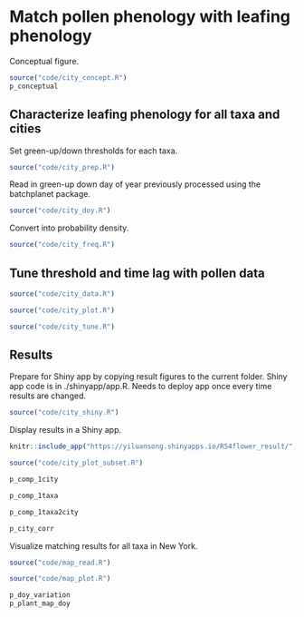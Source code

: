 # Match pollen phenology with leafing phenology
Conceptual figure.
```r
source("code/city_concept.R")
p_conceptual
```

## Characterize leafing phenology for all taxa and cities
Set green-up/down thresholds for each taxa.
```r
source("code/city_prep.R")
```

Read in green-up down day of year previously processed using the batchplanet package.
```r
source("code/city_doy.R")
```

Convert into probability density.
```r
source("code/city_freq.R")
```

## Tune threshold and time lag with pollen data
```r
source("code/city_data.R")
```

```r
source("code/city_plot.R")
```

```r
source("code/city_tune.R")
```

## Results
Prepare for Shiny app by copying result figures to the current folder. Shiny app code is in ./shinyapp/app.R. Needs to deploy app once every time results are changed.
```r
source("code/city_shiny.R")
```

Display results in a Shiny app.
```r
knitr::include_app("https://yiluansong.shinyapps.io/RS4flower_result/", height = "600px")
```

```r
source("code/city_plot_subset.R")
```

```r
p_comp_1city
```

```r
p_comp_1taxa
```

```r
p_comp_1taxa2city
```

```r
p_city_corr
```

Visualize matching results for all taxa in New York.
```r
source("code/map_read.R")
```

```r
source("code/map_plot.R")
```

```r
p_doy_variation
p_plant_map_doy
```
